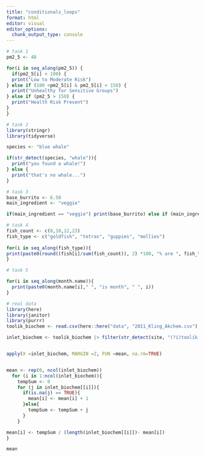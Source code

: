 ```yaml
---
title: "conditionals_loops"
format: html
editor: visual
editor_options: 
  chunk_output_type: console
---
```


```r
# task 1
pm2_5 <- 48

for(i in seq_along(pm2_5)) {
  if(pm2_5[i] < 100) {
  print("Low to Moderate Risk")
} else if (100 <pm2_5[i] & pm2_5[i] < 150) {
  print("Unhealthy for Sensitive Groups")
} else if (pm2_5 > 150) {
  print("Health Risk Present")
}
}
```

```r
# task 2
library(stringr)
library(tidyverse)

species <- "blue whale"

if(str_detect(species, "whale")){
  print("you found a whale!")
} else {
  print("that's no whale...")
}
```

```r
# task 3
base_burrito <- 6.50
main_ingredient <- "veggie"

if(main_ingredient == "veggie") print(base_burrito) else if (main_ingredient == "chicken") print (base_burrito+3) else if (main_ingredient == "steak") print (base_burrito+3.25)
```

```r
# task 4
fish_count <- c(8,10,12,23)
fish_type <- c("goldfish", "tetras", "guppies", "mollies")
  
for(i in seq_along(fish_type)){
print(paste0(round((fish[i]/sum(fish_count)), 2) *100, "% are ", fish_type[i], "."))
}
```

```r
# task 5

for(i in seq_along(month.name)){
  print(paste0(month.name[i]," ", "is month", " ", i))
}
```

```r
# real data
library(here)
library(janitor)
library(purrr)
toolik_biochem <- read.csv(here::here("data", "2011_Kling_Akchem.csv"), na.strings = c(".", "NA")) %>% clean_names()

inlet_biochem <- toolik_biochem |> filter(str_detect(site, "(?i)toolik inlet")) |> select(c(p_h, doc_u_m, tdn_u_m))


apply(X =inlet_biochem, MARGIN =2, FUN =mean, na.rm=TRUE)


mean <- rep(0, ncol(inlet_biochem))
  for (i in 1:ncol(inlet_biochem)){
    tempSum <- 0
    for (j in inlet_biochem[[i]]){
      if(is.na(j) == TRUE){
        mean[i] <- mean[i] + 1
      }else{
        tempSum <- tempSum + j
      }
    }

mean[i] <- tempSum / (length(inlet_biochem[[i]])- mean[i])
}

mean
  

```
